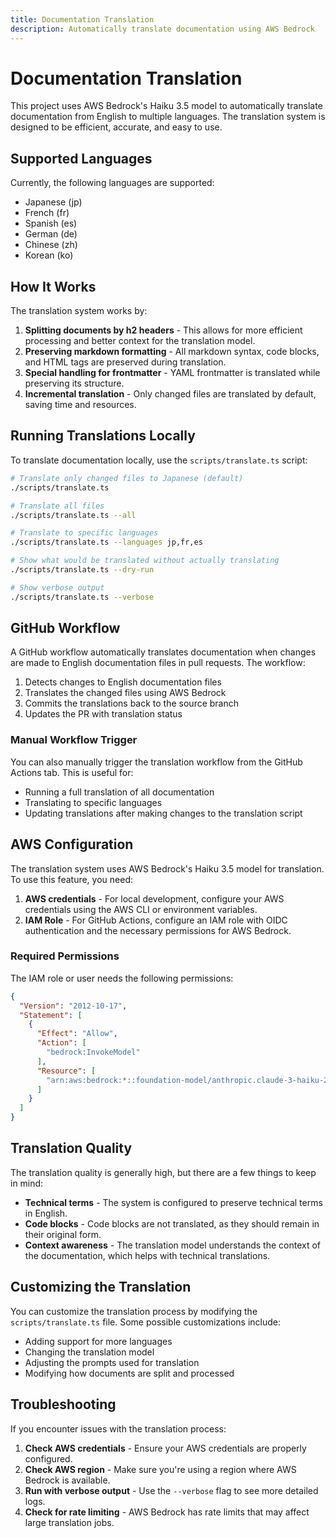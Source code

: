 ```yaml
---
title: Documentation Translation
description: Automatically translate documentation using AWS Bedrock
---
```


# Documentation Translation

This project uses AWS Bedrock's Haiku 3.5 model to automatically translate documentation from English to multiple languages. The translation system is designed to be efficient, accurate, and easy to use.

## Supported Languages

Currently, the following languages are supported:

- Japanese (jp)
- French (fr)
- Spanish (es)
- German (de)
- Chinese (zh)
- Korean (ko)

## How It Works

The translation system works by:

1. **Splitting documents by h2 headers** - This allows for more efficient processing and better context for the translation model.
2. **Preserving markdown formatting** - All markdown syntax, code blocks, and HTML tags are preserved during translation.
3. **Special handling for frontmatter** - YAML frontmatter is translated while preserving its structure.
4. **Incremental translation** - Only changed files are translated by default, saving time and resources.

## Running Translations Locally

To translate documentation locally, use the `scripts/translate.ts` script:

```bash
# Translate only changed files to Japanese (default)
./scripts/translate.ts

# Translate all files
./scripts/translate.ts --all

# Translate to specific languages
./scripts/translate.ts --languages jp,fr,es

# Show what would be translated without actually translating
./scripts/translate.ts --dry-run

# Show verbose output
./scripts/translate.ts --verbose
```

## GitHub Workflow

A GitHub workflow automatically translates documentation when changes are made to English documentation files in pull requests. The workflow:

1. Detects changes to English documentation files
2. Translates the changed files using AWS Bedrock
3. Commits the translations back to the source branch
4. Updates the PR with translation status

### Manual Workflow Trigger

You can also manually trigger the translation workflow from the GitHub Actions tab. This is useful for:

- Running a full translation of all documentation
- Translating to specific languages
- Updating translations after making changes to the translation script

## AWS Configuration

The translation system uses AWS Bedrock's Haiku 3.5 model for translation. To use this feature, you need:

1. **AWS credentials** - For local development, configure your AWS credentials using the AWS CLI or environment variables.
2. **IAM Role** - For GitHub Actions, configure an IAM role with OIDC authentication and the necessary permissions for AWS Bedrock.

### Required Permissions

The IAM role or user needs the following permissions:

```json
{
  "Version": "2012-10-17",
  "Statement": [
    {
      "Effect": "Allow",
      "Action": [
        "bedrock:InvokeModel"
      ],
      "Resource": [
        "arn:aws:bedrock:*::foundation-model/anthropic.claude-3-haiku-20240307-v1:0"
      ]
    }
  ]
}
```

## Translation Quality

The translation quality is generally high, but there are a few things to keep in mind:

- **Technical terms** - The system is configured to preserve technical terms in English.
- **Code blocks** - Code blocks are not translated, as they should remain in their original form.
- **Context awareness** - The translation model understands the context of the documentation, which helps with technical translations.

## Customizing the Translation

You can customize the translation process by modifying the `scripts/translate.ts` file. Some possible customizations include:

- Adding support for more languages
- Changing the translation model
- Adjusting the prompts used for translation
- Modifying how documents are split and processed

## Troubleshooting

If you encounter issues with the translation process:

1. **Check AWS credentials** - Ensure your AWS credentials are properly configured.
2. **Check AWS region** - Make sure you're using a region where AWS Bedrock is available.
3. **Run with verbose output** - Use the `--verbose` flag to see more detailed logs.
4. **Check for rate limiting** - AWS Bedrock has rate limits that may affect large translation jobs.
